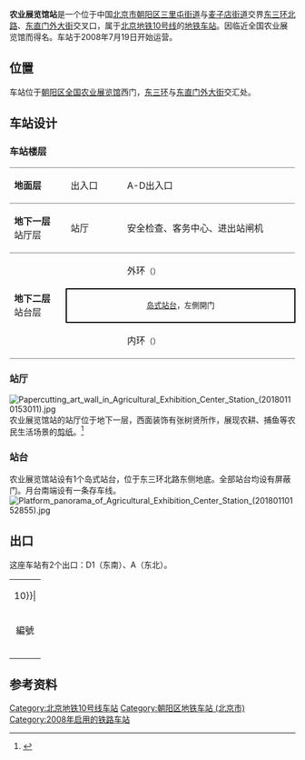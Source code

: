 {{NoteTA
|G1=Railway}}
{{Infobox station
|name = 农业展览馆
|eng_name = Nongye Zhanlanguan<br />(Agricultural Exhibition Center)<ref name=map2021>{{cite web|url=https://www.bjsubway.com/subway/images/luwangtu.png|title=北京城市轨道交通线网图|date=2021-12-31|access-date=2021-12-30|archive-date=2021-12-31|archive-url=https://web.archive.org/web/20211231004642/https://www.bjsubway.com/subway/images/luwangtu.png}}</ref>
|linecolour = {{北京地铁颜色|10}}
|image = Agricultural Exhibition Center Station Platform.jpg
|caption = 农业展览馆站站台
|other_name = 
|country = {{PRC}}
|borough = [[北京市|北京市]][[朝阳区_(北京市)|朝阳区]][[三里屯街道|三里屯街道]]与[[麦子店街道|麦子店街道]]交界
|address = [[北京三环路|东三环北路]]、[[东直门外大街|东直门外大街]]交叉口
|coordinates = {{Coord|39.941341|116.462114|type:railwaystation_region:CN-11_source:GoogleMaps|display=inline,title}}
|elevation = 
|operator = [[北京市地铁运营有限公司|北京市地铁运营有限公司]]
|lines = {{北京地铁线路名|10|SL}}
|distance = 
|platform = 1座[[岛式站台|岛式站台]]
|tracks = 2条
|bus_routes = 
|bus_stands = 
|connections = 公交站：亮马桥
|structure = 地下车站
|hall = 整体式站厅
|depth = 
|levels = 
|interchange = 
|exits = 2个
|elevator = 
|escalator = 
|architect = 
|architectural_style = 
|colour = 白色
|type = 
|status = 运营中
|code = 
|zone = 
|classification = 
|website = 
|built = 
|opened = 2008年7月19日
|closed = 
|pass_year = 
|passengers = 
|pass_system = 
|pass_rank = 
|mpassengers = 
|trains = 
|station_hours = 
|hours = 
|first = {{北京地铁线路名|10|S}}
:内环：05:27
:外环：05:48
|last = {{北京地铁线路名|10|S}}
:内环：21:19
:内环往{{站|巴沟}}：23:05
:内环往{{站|成寿寺}}：23:29
:外环：22:01
:外环往{{站|车道沟}}：23:46
|adjacent = {{adjacent stations|system=北京地铁|line=10|left=亮马桥|right=团结湖|note-left=0.914km|note-mid=距离[[巴沟站|巴沟]]17.493km|note-right=0.853km}}
|other_services = 
|route_map = {{Routemap|inline=yes|map=
utSTRf\utSTRg~~ ~~{{rmr|Licon=U|{{stl|北京地铁|亮马桥}}}}
utSTR+BSl\utSTR+BSr
utSTR+BSl\utSTR+BSr
\utSTR\utSTR2\utSTRc3
\utSTR\utSTRc1\utSTR+4
\utABZg2\utSTRc23\utABZg3
\utSTR+tc1\utABZ+14\utSTR+tc4
\utSTR\utSTR\utSTR
\utSTR\utABZg2\utSTR+tc3
\utSTR\utENDEe!~utSTRc1\utABZg+4
\utSTR\utSTRc2\utSTR3
\utSTR\utSTR+1\utSTRc4
utSTRf\utSTRg~~ ~~{{rmr|Licon=D|{{stl|北京地铁|团结湖}}}}
}}
}}
'''农业展览馆站'''是一个位于中国[[北京市|北京市]][[朝阳区_(北京市)|朝阳区]][[三里屯街道|三里屯街道]]与[[麦子店街道|麦子店街道]]交界[[北京三环路|东三环北路]]、[[东直门外大街|东直门外大街]]交叉口，属于[[北京地铁|北京地铁]][[北京地铁10号线|10号线]]的[[地铁车站|地铁车站]]。因临近全国农业展览馆而得名。车站于2008年7月19日开始运营。

==位置==
车站位于[[朝阳区_(北京市)|朝阳区]][[全国农业展览馆|全国农业展览馆]]西门，[[北京三环路|东三环]]与[[东直门外大街|东直门外大街]]交汇处。

== 车站设计 ==
=== 车站楼层 ===
{|cellspacing=0 cellpadding=3
|style="border-top:solid 1px gray;border-bottom:solid 1px gray;" width=100|'''地面层'''
|style="border-top:solid 1px gray;border-bottom:solid 1px gray;" width=100|出入口
|style="border-top:solid 1px gray;border-bottom:solid 1px gray;" width=350|A-D出入口
|-
|style="border-bottom:solid 1px gray;"|'''地下一层'''<br />站厅层
|style="border-bottom:solid 1px gray;"|站厅
|style="border-bottom:solid 1px gray;"|安全检查、客务中心、进出站闸机
|-
|style="border-bottom:solid 1px gray;" rowspan=3|'''地下二层'''<br />站台层
|{{arrow|L}}
|{{北京地铁线路名|10|c}}外环<small>（{{站|亮马桥}}）</small>
|-
|style="border-right:solid 2px black;border-left:solid 2px black;border-top:solid 2px black;border-bottom:solid 2px black;" colspan=2|<center><small>[[岛式站台|岛式站台]]，左側開门</small></center>
|-
|style="border-bottom:solid 1px gray;"|{{arrow|R}}
|style="border-bottom:solid 1px gray;"|{{北京地铁线路名|10|c}}内环<small>（{{站|团结湖}}）</small>
|}

=== 站厅 ===
[[File:Papercutting_art_wall_in_Agricultural_Exhibition_Center_Station_(20180110153011).jpg|thumb]]
农业展览馆站的站厅位于地下一层，西面装饰有张树贤所作，展现农耕、捕鱼等农民生活场景的[[剪纸|剪纸]]。<ref>{{cite news|author=左林|url=http://news.sina.com.cn/c/2008-07-08/075714131309s.shtml|title=知春里站：“电路板墙”遥指中关村|publisher=[[新京报|新京报]]|date=2008-07-08|accessdate=2018-01-10|archive-date=2019-09-17|archive-url=https://web.archive.org/web/20190917210340/http://news.sina.com.cn/c/2008-07-08/075714131309s.shtml|dead-url=no}}</ref>

=== 站台 ===
农业展览馆站设有1个岛式站台，位于东三环北路东侧地底。全部站台均设有屏蔽门。月台南端设有一条存车线。
[[File:Platform_panorama_of_Agricultural_Exhibition_Center_Station_(20180110152855).jpg|thumb]]

== 出口 ==
这座车站有2个出口：D1（东南）、A（东北）。
{| class="wikitable"
| colspan="5" align="center" bgcolor={{北京地铁颜色|10}}|
|-
! 編號 
! 指示 
! 建議前往的目的地
! 照片
! 无障碍设施
|-
| {{港鐵出口|A}} 
| 东三环北路 
| 东三环北路（东侧）、农业展览馆、农展馆北路
|[[File:Exit_A_of_Agricultural_Exhibition_Center_Station_(20210221151117).jpg|150px]]
|{{n/a}}
|-
| {{港鐵出口|D|1|附=升}} 
| 东三环北路 
| 东三环北路（东侧）、农业展览馆
|[[File:Exit_D1_of_Agricultural_Exhibition_Center_Station_(20210221150942).jpg|150px]]
|[[File:Exit_D1_lift_of_Agricultural_Exhibition_Center_Station_(20210221150924).jpg|150px]]
|-
| bgcolor="EEEEEE" colspan=5 | {{港鐵出口|註=升}}
|}

== 参考资料 ==
{{commonscat|Agricultural Exhibition Center Station}}
{{reflist}}

{{北京地铁10号线}}

[[Category:北京地铁10号线车站|Category:北京地铁10号线车站]]
[[Category:朝阳区地铁车站_(北京市)|Category:朝阳区地铁车站 (北京市)]]
[[Category:2008年启用的铁路车站|Category:2008年启用的铁路车站]]